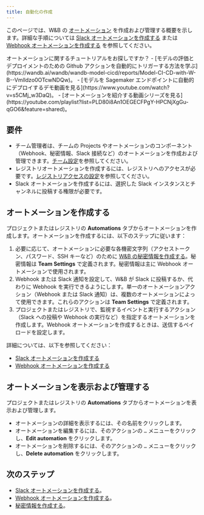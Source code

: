 ```yaml
---
title: 自動化の作成
---
```



<Info>
<EnterpriseCloudOnly/>
</Info>

このページでは、W&B の [オートメーション](/ja/models/core/automations/) を作成および管理する概要を示します。詳細な手順については [Slack オートメーションを作成する](/ja/models/core/automations/create-automations/slack) または [Webhook オートメーションを作成する](/ja/models/core/automations/create-automations/webhook) を参照してください。

<Note>
オートメーションに関するチュートリアルをお探しですか？
- [モデルの評価とデプロイメントのための Github アクションを自動的にトリガーする方法を学ぶ](https://wandb.ai/wandb/wandb-model-cicd/reports/Model-CI-CD-with-W-B--Vmlldzo0OTcwNDQw)。
- [モデルを Sagemaker エンドポイントに自動的にデプロイするデモ動画を見る](https://www.youtube.com/watch?v=s5CMj_w3DaQ)。
- [オートメーションを紹介する動画シリーズを見る](https://youtube.com/playlist?list=PLD80i8An1OEGECFPgY-HPCNjXgGu-qGO6&feature=shared)。
</Note>

## 要件
- チーム管理者は、チームの Projects やオートメーションのコンポーネント（Webhook、秘密情報、Slack 接続など）のオートメーションを作成および管理できます。[チーム設定](/ja/platform/app/settings-page/teams/)を参照してください。
- レジストリオートメーションを作成するには、レジストリへのアクセスが必要です。[レジストリアクセスの設定](/ja/models/core/registry/configure_registry#registry-roles)を参照してください。
- Slack オートメーションを作成するには、選択した Slack インスタンスとチャンネルに投稿する権限が必要です。

## オートメーションを作成する
プロジェクトまたはレジストリの **Automations** タブからオートメーションを作成します。オートメーションを作成するには、以下のステップに従います：

1. 必要に応じて、オートメーションに必要な各機密文字列（アクセストークン、パスワード、SSH キーなど）のために [W&B の秘密情報を作成する](/ja/platform/secrets/)。秘密情報は **Team Settings** で定義されます。秘密情報は主に Webhook オートメーションで使用されます。
1. Webhook または Slack 通知を設定して、W&B が Slack に投稿するか、代わりに Webhook を実行できるようにします。単一のオートメーションアクション（Webhook または Slack 通知）は、複数のオートメーションによって使用できます。これらのアクションは **Team Settings** で定義されます。
1. プロジェクトまたはレジストリで、監視するイベントと実行するアクション（Slack への投稿や Webhook の実行など）を指定するオートメーションを作成します。Webhook オートメーションを作成するときは、送信するペイロードを設定します。

詳細については、以下を参照してください：

- [Slack オートメーションを作成する](/ja/models/core/automations/create-automations/slack/)
- [Webhook オートメーションを作成する](/ja/models/core/automations/create-automations/webhook/)

## オートメーションを表示および管理する
プロジェクトまたはレジストリの **Automations** タブからオートメーションを表示および管理します。

- オートメーションの詳細を表示するには、その名前をクリックします。
- オートメーションを編集するには、そのアクションの `…` メニューをクリックし、**Edit automation** をクリックします。
- オートメーションを削除するには、そのアクションの `…` メニューをクリックし、**Delete automation** をクリックします。

## 次のステップ
- [Slack オートメーションを作成する](/ja/models/core/automations/create-automations/slack/)。
- [Webhook オートメーションを作成する](/ja/models/core/automations/create-automations/webhook/)。
- [秘密情報を作成する](/ja/platform/secrets/)。